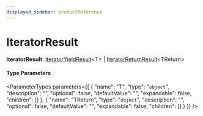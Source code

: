 ```yaml
---
displayed_sidebar: productReference
---
```



# IteratorResult

 **IteratorResult**: [IteratorYieldResult](../interfaces/IteratorYieldResult.mdx)&#60;T&#62; \| [IteratorReturnResult](../interfaces/IteratorReturnResult.mdx)&#60;TReturn&#62;

#### Type Parameters

<ParameterTypes parameters={[
  {
    "name": "T",
    "type": "`object`",
    "description": "",
    "optional": false,
    "defaultValue": "",
    "expandable": false,
    "children": []
  },
  {
    "name": "TReturn",
    "type": "`object`",
    "description": "",
    "optional": false,
    "defaultValue": "",
    "expandable": false,
    "children": []
  }
]} />
